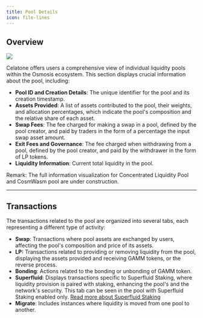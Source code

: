 ```yaml
---
title: Pool Details
icon: file-lines
---
```


## Overview

<Frame>
    <img src="/images/user-docs/pages/pool-detail.jpg" />
</Frame>


Celatone offers users a comprehensive view of individual liquidity pools within the Osmosis ecosystem. This section displays crucial information about the pool, including:

- **Pool ID and Creation Details**: The unique identifier for the pool and its creation timestamp.
- **Assets Provided**: A list of assets contributed to the pool, their weights, and allocation percentages, which indicate the pool's composition and the relative share of each asset.
- **Swap Fees**: The fee charged for making a swap in a pool, defined by the pool
  creator, and paid by traders in the form of a percentage the input swap asset amount.
- **Exit Fees and Governance**: The fee charged when withdrawing from a pool, defined by the pool
  creator, and paid by the withdrawer in the form of LP tokens.
- **Liquidity Information**: Current total liquidity in the pool.

<Warning>
Remark: The full information visualization for Concentrated Liquidity Pool and CosmWasm pool are under construction.
</Warning>

---

## Transactions

The transactions related to the pool are organized into several tabs, each representing a different type of activity:

- **Swap**: Transactions where pool assets are exchanged by users, affecting the pool's composition and price of its assets.
- **LP:** Transactions related to providing or removing liquidity from the pool, displaying the assets provided and receiving GAMM tokens, or the reverse process.
- **Bonding**: Actions related to the bonding or unbonding of GAMM token.
- **Superfluid**: Displays transactions specific to Superfluid Staking, where liquidity provision is paired with staking, enhancing the pool's and the network's security. This tab can be seen in the pool with Superfluid Staking enabled only. [Read more about Superfluid Staking](https://docs.osmosis.zone/osmosis-core/modules/superfluid/)
- **Migrate**: Includes instances where liquidity is moved from one pool to another.
